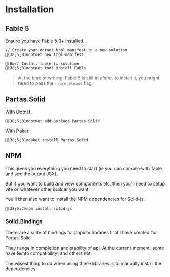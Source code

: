 

# Installation

## Fable 5

Ensure you have Fable 5.0+ installed.

```ansi
// Create your dotnet tool manifest in a new solution
[38;5;81mdotnet new tool-manifest

[0m// Install fable to solution
[38;5;81mdotnet tool install Fable
```

> At the time of writing, Fable 5 is still in *alpha*, to install it, you might need to pass the `--prerelease` flag.

## Partas.Solid

With Dotnet:

```ansi
[38;5;81mdotnet add package Partas.Solid
```

With Paket:

```ansi
[38;5;81mpaket install Partas.Solid
```

## NPM

This gives you everything you need to start (ie you can compile with fable and see the output JSX).

But if you want to build and view components etc, then you'll need to setup
vite or whatever other builder you want.

You'll then also want to install the NPM dependencies for Solid-js.

```ansi
[38;5;2mnpm install solid-js
```

### Solid.Bindings

There are a suite of bindings for popular libraries that I have created for Partas.Solid

They range in completion and stability of api. At the current moment, some have femto compatibility, and others not.

The wisest thing to do when using these libraries is to manually install the dependencies.